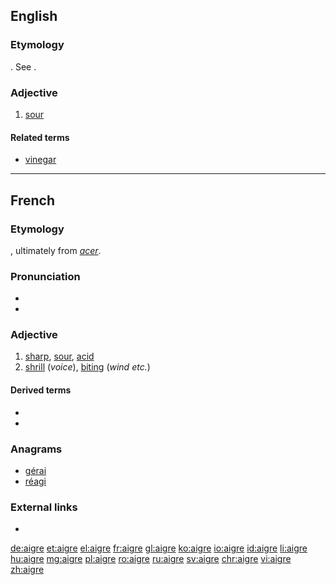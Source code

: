 ==English==

===Etymology===
{{etyl|fr|en}}. See {{term|eager}}.

===Adjective===
{{en-adj}}

# {{context|obsolete|lang=en}} [[sour]]
#: {{rfquotek|Shakespeare}}

====Related terms====
* [[vinegar]]

{{Webster 1913}}

----

==French==

===Etymology===
{{etyl|fro|fr}}, ultimately from {{etyl|la|fr}} ''[[acer]]''.

===Pronunciation===
* {{IPA|/ɛɡʁ/|lang=fr}}
* {{audio|Fr-aigre.ogg|Audio|lang=fr}}

===Adjective===
{{fr-adj|mf}}

# [[sharp]], [[sour]], [[acid]]
# [[shrill]] (''voice''), [[biting]] (''wind etc.'')

====Derived terms====
* {{l|fr|aigreur}}
* {{l|fr|aigrir}}

===Anagrams===
* [[gérai#French|gérai]]
* [[réagi#French|réagi]]

===External links===
* {{R:TLFi}}

[[de:aigre]]
[[et:aigre]]
[[el:aigre]]
[[fr:aigre]]
[[gl:aigre]]
[[ko:aigre]]
[[io:aigre]]
[[id:aigre]]
[[li:aigre]]
[[hu:aigre]]
[[mg:aigre]]
[[pl:aigre]]
[[ro:aigre]]
[[ru:aigre]]
[[sv:aigre]]
[[chr:aigre]]
[[vi:aigre]]
[[zh:aigre]]